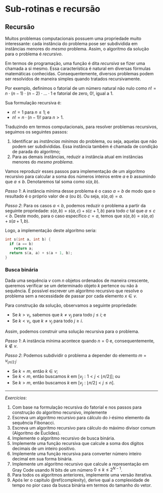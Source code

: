 # Sub-rotinas e recursão {#subprogramas}

## Recursão

Muitos problemas computacionais possuem uma propriedade muito interessante: cada instância
do problema pose ser subdividida em instâncias menores do *mesmo* problema.  Assim, o
algoritmo da solução para o problema é *recursivo*.

Em termos de programação, uma função é dita *recursiva* se fizer uma chamada a si mesmo.
Essa característica é natural em diversas fórmulas matemáticas conhecidas.
Consequentemente, diversos problemas podem ser resolvidos de maneira simples quando
tratados recursivamente.

Por exemplo, definimos o fatorial de um número natural não nulo como $n! = n \cdot (n - 1)
\cdot (n - 2) \cdot \dots \cdot 1$ e fatorial de zero, $0!$, igual a $1$.

Sua formulação recursiva é:

- $n! = 1$ para $n \leq 1$; e
- $n! = n \cdot (n - 1)!$ para $n > 1$.

Traduzindo em termos computacionais, para resolver problemas recursivos, seguimos os
seguintes passos:

1. Identificar as *instâncias mínimas* do problema, ou seja, aquelas que não podem ser
   subdivididas.  Essa instância também é chamada de condição de parada do algoritmo;
2. Para as demais instâncias, reduzir a instância atual em instâncias menores do *mesmo problema*.

Vamos reproduzir esses passos para implementação de um algoritmo recursivo para calcular a
soma dos números inteiros entre $a$ e $b$ assumindo que $a \leq b$.  Denotaremos tal soma
como $s(a, b)$.

*Passo 1*: A instância mínima desse problema é o caso $a = b$ de modo que o resultado é o
próprio valor de $a$ (ou $b$).  Ou seja, $s(a, a) = a$.

*Passo 2*: Para os casos $a < b$, podemos reduzir o problema a partir da seguinte
propriedade: $s(a, b) = s(a, c) + s(c + 1, b)$ para todo $c$ tal que $a \leq c < b$.
Deste modo, para o caso específico $c = a$, temos que $s(a, b) = s(a, a) + s(a + 1, b)$.

Logo, a implementação deste algoritmo seria:

```cpp
int s(int a, int b) {
  if (a == b)
    return a;
  return s(a, a) + s(a + 1, b);
}
```

### Busca binária

Dada uma sequência $v$ com $n$ objetos ordenados de maneira crescente, queremos verificar se um determinado objeto
$k$ pertence ou não à sequência.  É possível escrever um algoritmo recursivo que resolve o
problema sem a necessidade de passar por cada elemento $x \in v$.

Para construção da solução, observamos a seguinte propriedade:

- Se $k > v_i$, sabemos que $k \neq v_j$ para todo $j \leq i$; e
- Se $k < v_i$, que $k \neq v_j$ para todo $j \geq i$.

Assim, podemos construir uma solução recursiva para o problema.

*Passo 1*: A instância mínima acontece quando $n = 0$ e, consequentemente, $k \not\in v$.

*Passo 2*: Podemos subdividir o problema a depender do elemento $m = v_{\lfloor n/2 \rfloor}$:

- Se $k = m$, então $k \in v$;
- Se $k < m$, então buscamos $k$ em $[v_j : 1 < j < \lfloor n/2 \rfloor]$; ou
- Se $k > m$, então buscamos $k$ em $[v_j : \lfloor n/2 \rfloor < j \leq n]$.

---

*Exercícios*:

1. Com base na formulação recursiva do fatorial e nos passos para construção do algoritmo
   recursivo, implemente
1. Escreva um algoritmo recursivo para cálculo do $i$-ésimo elemento da sequência
   Fibonacci.
1. Escreva um algoritmo recursivo para cálculo do máximo divisor comum (Algoritmo de
   Euclides).
1. Implemente o algoritmo recursivo de busca binária.
1. Implemente uma função recursiva que calcule a soma dos dígitos decimais de um inteiro
   positivo.
1. Implemente uma função recursiva para converter número inteiro decimal em sua forma
   binária.
1. Implemente um algoritmo recursivo que calcule a representação em Gray Code usando $N$
   bits de um número $0 \leq k \leq 2^{N-1}$.
1. Para todos os algoritmos anteriores, implemente uma versão iterativa.
1. Após ler o capitulo \@ref(complexity), derive qual a complexidade de tempo no pior caso
   da busca binária em termos do tamanho do vetor.

<!-- vim: set spell spelllang=pt tw=90: -->
